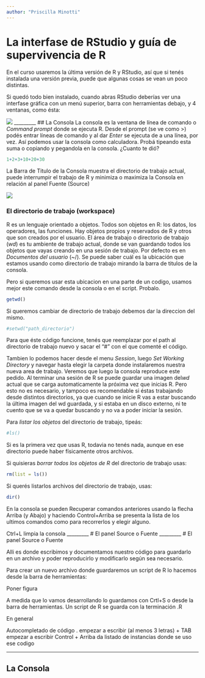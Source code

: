 ```yaml
---
author: "Priscilla Minotti"
---
```

# La interfase de RStudio y guía de supervivencia de R

En el curso usaremos la última versión de R y RStudio, así que si tenés instalada una versión previa, puede que algunas cosas se vean un poco distintas.

Si quedó todo bien instalado, cuando abras RStudio deberías ver una interfase gráfica con un menú superior, barra con herramientas debajo, y 4 ventanas, como ésta:

![](https://github.com/pmnatural/R-cero/blob/master/Interfase_R/Imagenes/Interfase_RStudio.png)
_________
## La Consola
La consola es la ventana de línea de comando o *Command prompt* donde se ejecuta R. Desde el prompt (se ve como >) podés entrar líneas de comando y al dar *Enter* se ejecuta de a una línea,  por vez. Así podemos usar la consola como calculadora. Probá tipeando esta suma o copiando y pegandola en la consola. ¿Cuanto te dió?
```r
1+2+3+10+20+30
```

La Barra de Titulo de la Consola muestra el directorio de trabajo actual, puede interrumpir el trabajo de R y minimiza o maximiza la Consola en relación al panel Fuente (Source)

![](https://github.com/pmnatural/R-cero/blob/master/Interfase_R/Imagenes/Barra_Titulo_consolaRStudio.png)

### El directorio de trabajo (workspace)

R es un lenguaje orientado a objetos. Todos son objetos en R: los datos, los operadores, las funciones. Hay objetos propios y reservados de R y otros que son creados por el usuario. El área de trabajo o directorio de trabajo (*wd*) es tu ambiente de trabajo actual, donde se van guardando todos los objetos que vayas creando en una sesión de trabajo. Por defecto es en *Documentos del usuario* (~/).  Se puede saber cuál es la ubicación que estamos usando como directorio de trabajo  mirando la barra de titulos de la consola. 

Pero si queremos usar esta ubicacion en una parte de un codigo, usamos mejor este comando desde la consola o en el script. Probalo. 
```r
getwd()
```

Si queremos cambiar de directorio de trabajo debemos dar la direccion del mismo.
```r
#setwd("path_directorio") 
```
Para que éste código funcione, tenés que reemplazar por el path al directorio de trabajo nuevo y sacar el "#" con el que comenté el código.

Tambien lo podemos hacer desde el menu *Session*, luego *Set Working Directory* y navegar hasta elegir la carpeta donde instalaremos nuestra nueva area de trabajo. Veremos que luego la consola reproduce este pedido. Al terminar una sesión de R se puede guardar una imagen del*wd* actual que se carga automaticamente la próxima vez que inicias R. Pero esto no es necesario, y tampoco es recomendable si éstas trabajando desde distintos directorios, ya que cuando se inicie R vas a estar buscando la última imagen del wd guardada, y si estaba en un disco externo, ni te cuento que se va a quedar buscando y no va a poder iniciar la sesión.


Para *listar los objetos* del directorio de trabajo, tipeás:
```r
#ls()
```
Si es la primera vez que usas R, todavia no tenés nada, aunque en ese directorio puede haber físicamente otros archivos.

Si quisieras *borrar todos los objetos de R* del directorio de trabajo usas:
```r
rm(list = ls())
```

Si querés listarlos archivos del directorio de trabajo, usas: 
```r
dir()
```

En la consola se pueden Recuperar comandos anteriores usando la flecha Arriba (y Abajo) y haciendo Control+Arriba se presenta la lista de los ultimos comandos como para recorrerlos y elegir alguno.

Ctrl+L limpia la consola
_________
# El panel Source o Fuente
_________
# El panel Source o Fuente

Alli es donde escribimos y documentamos nuestro código para guardarlo en un archivo y poder reproducirlo y modificarlo según sea necesario.

Para crear un nuevo archivo donde guardaremos un script de R lo hacemos desde la barra de herramientas:

Poner figura

A medida que lo vamos desarrollando lo guardamos con Crtl+S o desde la barra de herramientas. Un script de R se guarda con la terminación .R

En general 


Autocompletado de código . 
empezar a escribir (al menos 3 letras) + TAB 
empezar a escribir Control + Arriba  da listado de instancias donde se uso ese codigo


_________
## La Consola


